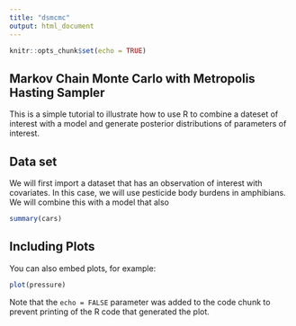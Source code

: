 ```yaml
---
title: "dsmcmc"
output: html_document
---
```


```r
knitr::opts_chunk$set(echo = TRUE)
```

## Markov Chain Monte Carlo with Metropolis Hasting Sampler

This is a simple tutorial to illustrate how to use R to combine a dateset of interest with a model and generate posterior distributions of parameters of interest. 


## Data set

We will first import a dataset that has an observation of interest with covariates. In this case, we will use pesticide body burdens in amphibians. We will combine this with a model that also 
```r
summary(cars)
```

## Including Plots

You can also embed plots, for example:

```r
plot(pressure)
```

Note that the `echo = FALSE` parameter was added to the code chunk to prevent printing of the R code that generated the plot.
